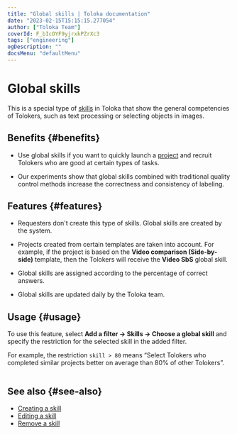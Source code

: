 ```yaml
---
title: "Global skills | Toloka documentation"
date: "2023-02-15T15:15:15.277054"
author: ["Toloka Team"]
coverId: F_bIcOYF9yjrxkPZrXc3
tags: ["engineering"]
ogDescription: ""
docsMenu: "defaultMenu"
---
```



# Global skills

This is a special type of [skills](/docs/glossary#skill) in Toloka that show the general competencies of Tolokers, such as text processing or selecting objects in images.

## Benefits {#benefits}

- Use global skills if you want to quickly launch a [project](/docs/glossary#project) and recruit Tolokers who are good at certain types of tasks.

- Our experiments show that global skills combined with traditional quality control methods increase the correctness and consistency of labeling.

## Features {#features}

- Requesters don't create this type of skills. Global skills are created by the system.

- Projects created from certain templates are taken into account. For example, if the project is based on the **Video comparison (Side-by-side)** template, then the Tolokers will receive the **Video SbS** global skill.

- Global skills are assigned according to the percentage of correct answers.

- Global skills are updated daily by the Toloka team.

## Usage {#usage}

To use this feature, select **Add a filter → Skills → Choose a global skill** and specify the restriction for the selected skill in the added filter.

For example, the restriction `skill > 80` means “Select Tolokers who completed similar projects better on average than 80% of other Tolokers”.

<Image withBackground imageId="1675426630757" alt="" />

## See also {#see-also}

- [Creating a skill](/docs/guide/nav-create)
- [Editing a skill](/docs/guide/nav-edit)
- [Remove a skill](/docs/guide/nav-delete)

<ContactGuideSupport/>
